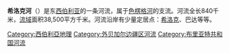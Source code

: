 {{coord|51.3153|N|106.988|E|display=title}}
'''希洛克河'''（{{lang-ru|'''река Хилок'''}}）是东[[西伯利亚|西伯利亚]]的一条河流，属于[[色楞格河|色楞格河]]的支流。河流全长840千米，[[流域|流域]]面积38,500平方千米。河流沿岸有少量定居点：[[希洛克|希洛克]]、巴达等等。

{{Russia-geo-stub}}
{{DEFAULTSORT:Хилок}}
[[Category:西伯利亞地理|Category:西伯利亞地理]]
[[Category:外贝加尔边疆区河流|Category:外贝加尔边疆区河流]]
[[Category:布里亚特共和国河流|Category:布里亚特共和国河流]]